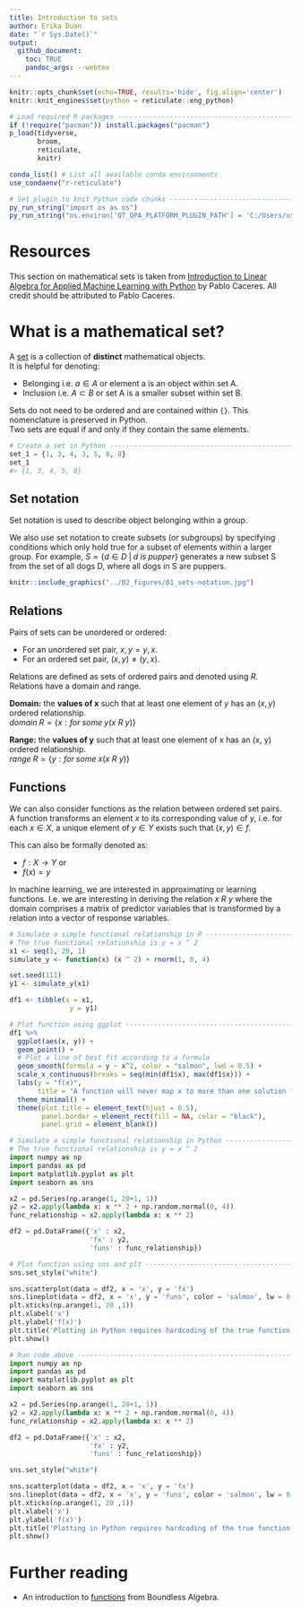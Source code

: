 ```yaml
---
title: Introduction to sets  
author: Erika Duan  
date: "`r Sys.Date()`"  
output: 
  github_document:
    toc: TRUE
    pandoc_args: --webtex 
---
```


```r
knitr::opts_chunk$set(echo=TRUE, results='hide', fig.align='center')
knitr::knit_engines$set(python = reticulate::eng_python)
```

```r
# Load required R packages -----------------------------------------------------
if (!require("pacman")) install.packages("pacman") 
p_load(tidyverse,
       broom, 
       reticulate,
       knitr) 

conda_list() # List all available conda environments
use_condaenv("r-reticulate") 
```

```r
# Set plugin to knit Python code chunks ----------------------------------------
py_run_string("import os as os")
py_run_string("os.environ['QT_QPA_PLATFORM_PLUGIN_PATH'] = 'C:/Users/user/Anaconda3/envs/r-reticulate/Library/plugins/platforms'")    
```


# Resources   

This section on mathematical sets is taken from [Introduction to Linear Algebra for Applied Machine Learning with Python](https://pabloinsente.github.io/intro-linear-algebra#vectors) by Pablo Caceres. All credit should be attributed to Pablo Caceres.   


# What is a mathematical set?  

A [set](https://en.wikipedia.org/wiki/Set_(mathematics)) is a collection of **distinct** mathematical objects.     
It is helpful for denoting:

+ Belonging i.e. $a \in A$ or element a is an object within set A.     
+ Inclusion i.e. $A \subset B$ or set A is a smaller subset within set B.           

Sets do not need to be ordered and are contained within `{}`. This nomenclature is preserved in Python.     
Two sets are equal if and only if they contain the same elements.  

```python
# Create a set in Python -------------------------------------------------------   
set_1 = {1, 3, 4, 3, 5, 8, 8}
set_1
#> {1, 3, 4, 5, 8}  
```


## Set notation    

Set notation is used to describe object belonging within a group.  

We also use set notation to create subsets (or subgroups) by specifying conditions which only hold true for a subset of elements within a larger group. For example, $S = \{ d \in D \; | \; d \; is \; pupper \}$ generates a new subset S from the set of all dogs D, where all dogs in S are puppers.   

```r
knitr::include_graphics("../02_figures/01_sets-notation.jpg")
```


## Relations  

Pairs of sets can be unordered or ordered:  

+ For an unordered set pair, $x, y = y, x$.   
+ For an ordered set pair, $(x, y) \neq (y, x)$.   

Relations are defined as sets of ordered pairs and denoted using $R$. Relations have a domain and range.  

**Domain:** the **values of x** such that at least one element of $y$ has an $(x, y)$ ordered relationship.   
$domain\;R = \{x: for\;some\;y(x\:R\:y)\}$    

**Range:** the **values of y** such that at least one element of x has an (x, y) ordered relationship.   
$range\;R = \{y: for\;some\;x(x\:R\:y)\}$   


## Functions   

We can also consider functions as the relation between ordered set pairs.  
A function transforms an element $x$ to its corresponding value of $y$, i.e. for each $x\in X$, a unique element of $y\in Y$ exists such that $(x,y)\in f$.    

This can also be formally denoted as:   

+ $f:X\to Y$ or
+ $f(x) = y$  

In machine learning, we are interested in approximating or learning functions. I.e. we are interesting in deriving the relation $x \: R \: y$ where the domain comprises a matrix of predictor variables that is transformed by a relation into a vector of response variables.   
 
```r
# Simulate a simple functional relationship in R -------------------------------  
# The true functional relationship is y = x ^ 2   
x1 <- seq(1, 20, 1)
simulate_y <- function(x) (x ^ 2) + rnorm(1, 0, 4)

set.seed(111)
y1 <- simulate_y(x1)

df1 <- tibble(x = x1, 
               y = y1)

# Plot function using ggplot ---------------------------------------------------
df1 %>%
  ggplot(aes(x, y)) +
  geom_point() +
  # Plot a line of best fit according to a formula
  geom_smooth(formula = y ~ x^2, color = "salmon", lwd = 0.5) +   
  scale_x_continuous(breaks = seq(min(df1$x), max(df1$x))) +
  labs(y = "f(x)",
       title = "A function will never map x to more than one solution for y.") + 
  theme_minimal() +
  theme(plot.title = element_text(hjust = 0.5),
        panel.border = element_rect(fill = NA, color = "black"),
        panel.grid = element_blank())
```

```python
# Simulate a simple functional relationship in Python --------------------------  
# The true functional relationship is y = x ^ 2   
import numpy as np  
import pandas as pd  
import matplotlib.pyplot as plt  
import seaborn as sns  

x2 = pd.Series(np.arange(1, 20+1, 1))  
y2 = x2.apply(lambda x: x ** 2 + np.random.normal(0, 4)) 
func_relationship = x2.apply(lambda x: x ** 2) 

df2 = pd.DataFrame({'x' : x2,
                    'fx' : y2,
                    'funs' : func_relationship})

# Plot function using sns and plt ----------------------------------------------
sns.set_style("white") 

sns.scatterplot(data = df2, x = 'x', y = 'fx')
sns.lineplot(data = df2, x = 'x', y = 'funs', color = 'salmon', lw = 0.5)
plt.xticks(np.arange(1, 20 ,1))
plt.xlabel('x')
plt.ylabel('f(x)')
plt.title('Plotting in Python requires hardcoding of the true function.')
plt.show()  
```

```python
# Run code above ---------------------------------------------------------------
import numpy as np  
import pandas as pd  
import matplotlib.pyplot as plt  
import seaborn as sns  

x2 = pd.Series(np.arange(1, 20+1, 1))  
y2 = x2.apply(lambda x: x ** 2 + np.random.normal(0, 4)) 
func_relationship = x2.apply(lambda x: x ** 2) 

df2 = pd.DataFrame({'x' : x2,
                    'fx' : y2,
                    'funs' : func_relationship})

sns.set_style("white") 

sns.scatterplot(data = df2, x = 'x', y = 'fx')
sns.lineplot(data = df2, x = 'x', y = 'funs', color = 'salmon', lw = 0.5)
plt.xticks(np.arange(1, 20 ,1))
plt.xlabel('x')
plt.ylabel('f(x)')
plt.title('Plotting in Python requires hardcoding of the true function.')
plt.show()   
```


# Further reading   

+ An introduction to [functions](https://courses.lumenlearning.com/boundless-algebra/chapter/introduction-to-functions/#:~:text=Functions%20are%20a%20relation%20between,is%20open%20on%20two%20ends) from Boundless Algebra.   